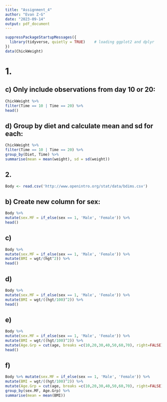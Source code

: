 ---
title: "Assignment_4"
author: "Evan Z-G"
date: "2023-09-14"
output: pdf_document
---


```{r}
suppressPackageStartupMessages({
  library(tidyverse, quietly = TRUE)    # loading ggplot2 and dplyr
})
data(ChickWeight)
```

# 1.
## c) Only include observations from day 10 or 20:

```{r}
ChickWeight %>%
filter(Time == 10 | Time == 20) %>%
head()

```
## d) Group by diet and calculate mean and sd for each:

```{r}
ChickWeight %>%
filter(Time == 10 | Time == 20) %>%
group_by(Diet, Time) %>%
summarise(mean = mean(weight), sd = sd(weight))
```



## 2.
```{r}
Body <- read.csv('http://www.openintro.org/stat/data/bdims.csv')
```

## b) Create new column for sex:
```{r}
Body %>%
mutate(sex.MF = if_else(sex == 1, 'Male', 'Female')) %>%
head()
```

## c)
```{r}
Body %>%
mutate(sex.MF = if_else(sex == 1, 'Male', 'Female')) %>%
mutate(BMI = wgt/(hgt^2)) %>%
head()
```

## d)
```{r}
Body %>%
mutate(sex.MF = if_else(sex == 1, 'Male', 'Female')) %>%
mutate(BMI = wgt/((hgt/100)^2)) %>%
head()
```

## e)
```{r}
Body %>%
mutate(sex.MF = if_else(sex == 1, 'Male', 'Female')) %>%
mutate(BMI = wgt/((hgt/100)^2)) %>%
mutate(Age.Grp = cut(age, breaks =c(10,20,30,40,50,60,70), right=FALSE)) %>%
head()
```

## f)
```{r}
Body %>% mutate(sex.MF = if_else(sex == 1, 'Male', 'Female')) %>%
mutate(BMI = wgt/((hgt/100)^2)) %>%
mutate(Age.Grp = cut(age, breaks =c(10,20,30,40,50,60,70), right=FALSE)) %>%
group_by(sex.MF, Age.Grp) %>%
summarise(mean = mean(BMI))
```